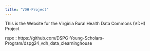 ```yaml
---
title: "VDH-Project"
---
```


This is the Website for the Virginia Rural Health Data Commons (VDH) Project

repo : https://github.com/DSPG-Young-Scholars-Program/dspg24_vdh_data_clearninghouse

```r

```
